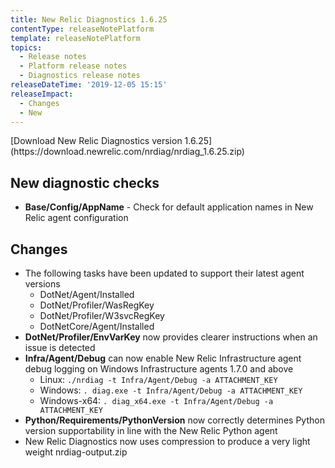 ```yaml
---
title: New Relic Diagnostics 1.6.25
contentType: releaseNotePlatform
template: releaseNotePlatform
topics:
  - Release notes
  - Platform release notes
  - Diagnostics release notes
releaseDateTime: '2019-12-05 15:15'
releaseImpact:
  - Changes
  - New
---
```


<Callout variant="tip">
  [Download New Relic Diagnostics version 1.6.25](https://download.newrelic.com/nrdiag/nrdiag_1.6.25.zip)
</Callout>

## New diagnostic checks

* **Base/Config/AppName** - Check for default application names in New Relic agent configuration

## Changes

* The following tasks have been updated to support their latest agent versions
  * DotNet/Agent/Installed
  * DotNet/Profiler/WasRegKey
  * DotNet/Profiler/W3svcRegKey
  * DotNetCore/Agent/Installed
* **DotNet/Profiler/EnvVarKey** now provides clearer instructions when an issue is detected
* **Infra/Agent/Debug** can now enable New Relic Infrastructure agent debug logging on Windows Infrastructure agents 1.7.0 and above
  * Linux: `./nrdiag -t Infra/Agent/Debug -a ATTACHMENT_KEY`
  * Windows: `. diag.exe -t Infra/Agent/Debug -a ATTACHMENT_KEY`
  * Windows-x64: `. diag_x64.exe -t Infra/Agent/Debug -a ATTACHMENT_KEY`
* **Python/Requirements/PythonVersion** now correctly determines Python version supportability in line with the New Relic Python agent
* New Relic Diagnostics now uses compression to produce a very light weight nrdiag-output.zip
